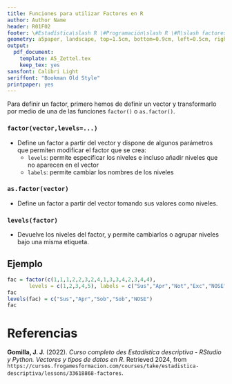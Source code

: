 ```yaml
---
title: Funciones para utilizar Factores en R
author: Author Name
header: R01F02
footer: \#Estadística\slash R \#Programación\slash R \#R\slash factores
geometry: a5paper, landscape, top=1.5cm, bottom=0.9cm, left=0.5cm, right=0.5cm, headsep = 0.5cm, footskip = 12pt
output:
  pdf_document: 
    template: A5_Zettel.tex
    keep_tex: yes
sansfont: Calibri Light
seriffont: "Bookman Old Style"
printpaper: yes
---
```

Para definir un factor, primero hemos de definir un vector y transformarlo por medio de una de las funciones `factor()` o `as.factor()`.

### `factor(vector,levels=...)`
- Define un factor a partir del vector y dispone de algunos parámetros que permiten modificar el factor que se crea:
  - `levels`: permite especificar los niveles e incluso añadir niveles que no aparecen en el vector
  - `labels`: permite cambiar los nombres de los niveles
  
### `as.factor(vector)`
- Define un factor a partir del vector tomando sus valores como niveles.

### `levels(factor)`
- Devuelve los niveles del factor, y permite cambiarlos o agrupar niveles bajo una misma etiqueta.

## Ejemplo
```R
fac = factor(c(1,1,1,2,2,3,2,4,1,3,3,4,2,3,4,4), 
       levels = c(1,2,3,4,5), labels = c("Sus","Apr","Not","Exc","NOSE"))
fac
levels(fac) = c("Sus","Apr","Sob","Sob","NOSE")
fac
```

\pagebreak

# Referencias

**Gomilla, J. J.** (2022). _Curso completo des Estadística descriptiva - RStudio y Python. Vectores y tipos de datos en R_. Retrieved 2024, from <code style="word-wrap: break-word;">https://cursos.frogamesformacion.com/courses/take/estadistica-descriptiva/lessons/33618868-factores</code>.